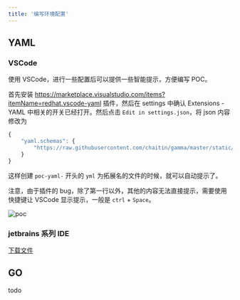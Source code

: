 ```yaml
---
title: '编写环境配置'
---
```


## YAML

### VSCode

使用 VSCode，进行一些配置后可以提供一些智能提示，方便编写 POC。

首先安装 https://marketplace.visualstudio.com/items?itemName=redhat.vscode-yaml 插件，然后在 settings 中确认 Extensions - YAML 中相关的开关已经打开。然后点击 `Edit in settings.json`，将 json 内容修改为

```javascript
{
    "yaml.schemas": {
        "https://raw.githubusercontent.com/chaitin/gamma/master/static/schema/schema-v2.json": ["fingerprint-yaml-*.yml", "poc-yaml-*.yml"]
    }
}
```

这样创建 `poc-yaml-` 开头的 `yml` 为拓展名的文件的时候，就可以自动提示了。

注意，由于插件的 bug，除了第一行以外，其他的内容无法直接提示，需要使用快捷键让 VSCode 显示提示，一般是 `ctrl` + `Space`。

![poc](/images/plugins/yaml/poc.gif)

### jetbrains 系列 IDE

[下载文件](https://raw.githubusercontent.com/chaitin/gamma/master/static/schema/schema.json)

## GO

todo